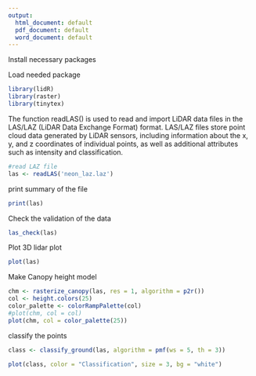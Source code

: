 ```yaml
---
output:
  html_document: default
  pdf_document: default
  word_document: default
---
```

Install necessary packages

Load needed package
```r
library(lidR)
library(raster)
library(tinytex)
```
The function readLAS() is used to read and import LiDAR data files in the LAS/LAZ (LiDAR Data Exchange Format) format. LAS/LAZ files store point cloud data generated by LiDAR sensors, including information about the x, y, and z coordinates of individual points, as well as additional attributes such as intensity and classification.
```r
#read LAZ file
las <- readLAS('neon_laz.laz')
```
print summary of the file
```r
print(las)
```
Check the validation of the data
```r
las_check(las)
```
Plot 3D lidar plot
```r
plot(las)
```
Make Canopy height model
```r
chm <- rasterize_canopy(las, res = 1, algorithm = p2r())
col <- height.colors(25)
color_palette <- colorRampPalette(col)
#plot(chm, col = col)
plot(chm, col = color_palette(25))
```
classify the points
```r
class <- classify_ground(las, algorithm = pmf(ws = 5, th = 3))

```
```r
plot(class, color = "Classification", size = 3, bg = "white")
```

